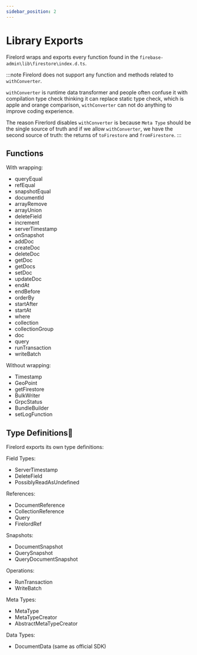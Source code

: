 ```yaml
---
sidebar_position: 2
---
```


# Library Exports

Firelord wraps and exports every function found in the `firebase-admin\lib\firestore\index.d.ts`.

:::note
Firelord does not support any function and methods related to `withConverter`.

`withConverter` is runtime data transformer and people often confuse it with compilation type check thinking it can replace static type check, which is apple and orange comparison, `withConverter` can not do anything to improve coding experience.

The reason Firerlord disables `withConverter` is because `Meta Type` should be the single source of truth and if we allow `withConverter`, we have the second source of truth: the returns of `toFirestore` and `fromFirestore`.
:::

## Functions

With wrapping:

- queryEqual
- refEqual
- snapshotEqual
- documentId
- arrayRemove
- arrayUnion
- deleteField
- increment
- serverTimestamp
- onSnapshot
- addDoc
- createDoc
- deleteDoc
- getDoc
- getDocs
- setDoc
- updateDoc
- endAt
- endBefore
- orderBy
- startAfter
- startAt
- where
- collection
- collectionGroup
- doc
- query
- runTransaction
- writeBatch

Without wrapping:

- Timestamp
- GeoPoint
- getFirestore
- BulkWriter
- GrpcStatus
- BundleBuilder
- setLogFunction

## Type Definitions🦜

Firelord exports its own type definitions:

Field Types:

- ServerTimestamp
- DeleteField
- PossiblyReadAsUndefined

References:

- DocumentReference
- CollectionReference
- Query
- FirelordRef

Snapshots:

- DocumentSnapshot
- QuerySnapshot
- QueryDocumentSnapshot

Operations:

- RunTransaction
- WriteBatch

Meta Types:

- MetaType
- MetaTypeCreator
- AbstractMetaTypeCreator

Data Types:

- DocumentData (same as official SDK)
